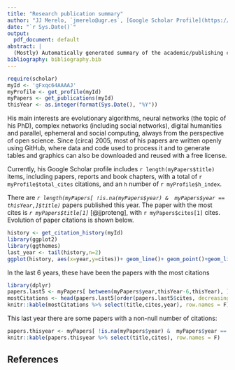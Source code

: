 ```yaml
---
title: "Research publication summary"
author: "JJ Merelo, `jmerelo@ugr.es`, [Google Scholar Profile](https://scholar.google.com/citations?hl=es&user=gFxqc64AAAAJ)"
date: "`r Sys.Date()`"
output:
  pdf_document: default
abstract: |
  (Mostly) Automatically generated summary of the academic/publishing curriculum.
bibliography: bibliography.bib
---
```


```r
require(scholar)
myId <- 'gFxqc64AAAAJ'
myProfile <- get_profile(myId)
myPapers <- get_publications(myId)
thisYear <- as.integer(format(Sys.Date(), "%Y"))
```

His main interests are evolutionary algorithms, neural networks (the topic of his PhD), complex networks (including social networks), digital humanities and parallel, ephemeral and social computing, always from the perspective of open science. Since (circa) 2005, most of his papers are written openly using GitHub, where data and code used to process it and to generate tables and graphics can also be downloaded and reused with a free license.

Currently, his Google Scholar profile includes `r length(myPapers$title)` items, including papers, reports and book chapters, with a total of `r myProfile$total_cites` citations, and an `h` number of `r myProfile$h_index`.

There are *`r length(myPapers[ !is.na(myPapers$year) &  myPapers$year == thisYear,]$title)`* papers published this year. The paper with the most cites is *`r myPapers$title[1]`* [@jjproteng], with `r myPapers$cites[1]` cites. Evolution of paper citations is shown below.

```r
history <- get_citation_history(myId)
library(ggplot2)
library(ggthemes)
last_year <- tail(history,n=2)
ggplot(history, aes(x=year,y=cites))+ geom_line()+ geom_point()+geom_line(data=last_year, aes(x=year,y=cites,color="Year so far"))+geom_point(data=last_year, aes(x=year,y=cites,color="Year so far"))+theme_tufte()
```
In the last 6 years, these have been the papers with the most citations

```r
library(dplyr)
papers.last5 <- myPapers[ between(myPapers$year,thisYear-6,thisYear), ]
mostCitations <- head(papers.last5[order(papers.last5$cites, decreasing = T),],10)
knitr::kable(mostCitations %>% select(title,cites,year), row.names = F)
```

This last year there are some papers with a non-null number of citations:

```r
papers.thisyear <- myPapers[ !is.na(myPapers$year) &  myPapers$year == thisYear & myPapers$cites > 0 & !is.na(myPapers$title), ]
knitr::kable(papers.thisyear %>% select(title,cites), row.names = F)
```

## References
